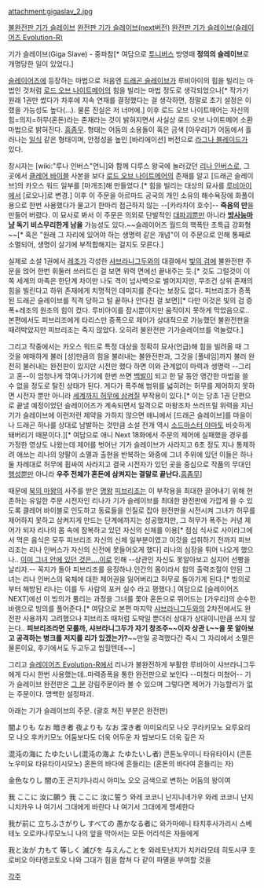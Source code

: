 attachment:gigaslav_2.jpg

{{{#!html
<iframe width="560" height="315" src="http://www.youtube.com/embed/kggSOV6T7tE" frameborder="0" allowfullscreen></iframe>
}}}

[[http://www.youtube.com/watch?v=5NqujRZUzAk#t=10|불완전판 기가 슬레이브]]
[[http://www.youtube.com/watch?v=gZezNXTcCU0#t=10|완전판 기가 슬레이브(next버전)]]
[[http://www.youtube.com/watch?v=7MM8tC14kV4#t=50|완전판 기가 슬레이브(슬레이어즈  Evolution-R)]] 

기가 슬레이브(Giga Slave) - 중파참[* 여담으로 [[투니버스]] 방영때 '''정의의 슬레이브'''로 개명당한 일이 있었다.]

[[슬레이어즈]]에 등장하는 마법으로 처음엔 [[드래곤 슬레이브]]가 루비아이의 힘을 빌리는 마법인 것처럼 [[로드 오브 나이트메어]]의 힘을 빌리는 마법 정도로 생각되었으나[* 작가가 원래 1권만 썼다가 차후에 지속 연재를 결정했다는 걸 생각하면, 정말로 초기 설정은 이랬을 가능성도 높다(...). 물론 진실은 저 너머에.] 이후 로드 오브 나이트매어는 자신의 힘=의지=허무(혼돈)라는 존재라는 것이 밝혀지면서 사실상 로드 오브 나이트메어 소환 마법으로 밝혀진다. [[흠좀무]]. 형태는 어둠의 소용돌이 혹은 금색 [아우라]가 어둠에서 흘러나는 [[일식]] 같은 형태이며, 안정성을 높인 [바리에이션] 버전으로 [[라그나 블레이드]]가 있다.

창시자는 [wiki:"루나 인버스"언니]와 함께 디루스 왕국에 놀러갔던 [[리나 인버스]]로, 그곳에서 [[클레어 바이블]] 사본을 보다 [[로드 오브 나이트메어]]의 존재를 알고 [드래곤 슬레이브]의 카오스 워드 일부를 [마개조]해 만들었다.[* 힘을 빌리는 대상의 묘사를 [[루비아이]]에서 [로오나]로 변경.] 이후 이 주문을 아르마드 공국의 개인 소유의 해수욕장에 화풀이용으로 한번 사용했다가 물고기 한마리 접근하지 않는 --[카라차이 호수]-- '''죽음의 만'''을 만들어 버렸다. 이 묘사로 봐서 이 주문은 의외로 단발적인 [[대파괴]]뿐만 아니라 '''[[방사능]]마냥 독기 비스무리한게 남을''' 가능성도 있다.~~슬레이어즈 월드의 핵폭탄 초특급 강화형~~[* 혹은 "원래 그 자리에 있어야 하는 생명력 같은 개념"이 이 주문으로 인해 통째로 소멸되어, 생명이 살기에 부적합해지는 걸지도 모른다.]

실제로 소설 1권에서 [[레조]]가 각성한 [[샤브라니그두]]와의 대결에서 [[빛의 검]]에 불완전판 주문을 얹어 한번 휘둘러 쓰러트린 걸 보면 위력 면에선 끝내주는 듯.[* 것도 그럴것이 이쪽 세계의 마족은 한단계 차이만 나도 격이 넘사벽으로 벌어지지만, 무조건 상위 존재의 힘을 빌린다고 하위 존재에게 치명적인 데미지를 준다는 보장도 없다. 피브리조가 증폭된 드래곤 슬레이브를 직격 당하고 털 끝하나 안다친 걸 보면][* 다만 이것은 빛의 검 증폭+레조의 원조의 힘이 컸다. 루비아이를 잠시뿐이지만 움직이지 못하게 막았음으로.. 본편에서도 피브리조에게 타리스만 증폭으로 제어가 상대적으로 가능했던 불완전판을 때려박았지만 피브리조는 죽지 않았다. 오히려 불완전판 기가슬레이브를 억눌렀다.]

그리고 작중에서는 카오스 워드로 특정 대상을 정확히 묘사(언급)해 힘을 빌려올 때 그것을 애매하게 불러 [성]만큼의 힘을 불러내는 불완전판과, 그것을 [풀네임]까지 불러 완전히 불러내는 완전판이 있지만 시전만 했다 하면 이와 관계없이 마력과 생명력 --그리고 혼--이 엄청나게 깎여나가기에 한번 쓰면 [[백발]]이 되고 한 달 동안 앵간한 마법을 쓸 수 없을 정도로 탈진 상태가 된다. 게다가 폭주해 범위를 넓히려는 허무를 제어하지 못하면 시전자 뿐만 아니라 [[세계멸망|세계까지 허무에 삼켜질]] 부작용이 있다.[* 이는 당초 1권 단편으로 끝낼 예정이었던 슬레이어즈가 계속되면서 일격으로 마왕조차 쓰러뜨릴 위력을 지닌 기가 슬레이브에 이런저런 제약을 가하지 않으면 애니에서 [드래곤 슬레이브]를 마을이나 드래곤 하나를 상대로 남발하는 것만큼 소설 전개 역시 [[소드마스터 야마토]] 비슷하게 돼버리기 때문이다.][* 여담으로 애니 Next 18화에서 주문의 제어에 실패했을 경우를 가정한 영상도 나왔는데 제어를 벗어난 기가 슬레이브가 사라지고 6초 정도 지나 통제하려 애쓰는 리나의 양팔이 소멸과 출현을 반복하는 와중에 그녀 주위에 있던 이들은 하나 둘 차례대로 허무에 휩싸여 사라지고 결국 시전자가 있던 곳을 중심으로 작품의 무대인 [[행성]]뿐만 아니라 '''우주 전체가 혼돈에 삼켜지는 결말로 끝난다.'''[[흠좀무]]]

때문에 [[북의 마왕]]의 사주를 받은 [[명왕]] [[피브리조]]는 이 부작용을 최대한 끌어내기 위해 현존하는 유일한 주문 시전자인 리나가 기가 슬레이브를 최대한 완전판에 가깝게 쓸 수 있도록 클레어 바이블로 인도하고 동료들을 인질로 잡아 완전판을 시전시켜 그녀가 허무를 제어하지 못하고 삼켜지게 만드는 단계에까지는 성공했지만, 그 허무가 폭주는 커녕 제어가 되자 리나의 몸 속에 잠복하고 있던 자신의 신체를 이용[* 점심 식사로 사이라그에서 먹은 음식은 모두 피브리조 자신의 신체 일부분이였고 이것을 섭취하기 전까지 피브리조는 리나 인버스가 자신의 신전에 못들어오게 했다] 리나의 심장을 튀어 나오게 했으나.. [[로드 오브 나이트메어|이미 그녀 안에 있던 것은....]]이로 인해 --상관인 자신도 못알아보고 심지어 선빵을 날리자.-- 꼭지가 돌아 피브리조를 응징하나.인간의 몸이라서 힘의 출력조절이 안된 그녀는 리나 인버스의 육체에 대한 제어권을 잃어버리고 허무로 돌아가게 된다.[* 빙의로부터 해방된 리나는 이를 두 사람의 포커 실수 라고 평했다.] 여담으로 [슬레이어즈 NEXT]에선 이 빙의가 풀리는 과정을 그녀를 쫓아 혼돈으로 뛰어드는 [가우리]의 순수한 바램으로 빙의를 풀어준다.[* 여담으로 본편 마지막 [[샤브라니그두]]와의 2차전에서도 완전판 사용까지 고려했으나 피브리조 때처럼 도박일 뿐더러 상대가 상대이니만큼 쓰지 않는다.. '''피브리조라면 모를까, 샤브라니그두가 자기 창조주~~이자 상관 L~~을 못 알아보고 공격하는 병크를 저지를 리가 있겠는가?'''~~만일 공격했다간 즉시 그 자리에서 소멸은 물론이요, 후기에서도 두고두고 씹힐텐데~~] 

그리고 [[슬레이어즈  Evolution-R]]에서 리나가 불완전하게 부활한 루비아이 샤브라니그두에게 다시 한번 사용했는데..마력증폭을 통한 완전판으로 보인다 --미쳤다 미쳤어-- 기가 슬레이브 완전판은 [[로드 오브 나이트메어|그 분]] 강림주문이라 볼 수 있으며 그렇다면 제어가 가능할리가 없는 주문이다. 명백한 설정파괴.


아래는 기가 슬레이브의 주문. (괄호 쳐진 부분은 완전판)

闇よりも なお 暗き者 夜よりも なお 深き者
야미요리모 나오 쿠라키모노 요루요리모 나오 후카키모노
어둠보다도 더욱 어두운 자 밤보다도 더욱 깊은 자 

混沌の海に たゆたいし(混沌の海よ たゆたいし者)
콘톤노우미니 타유타이시 (콘톤노우미요 타유타이시모노)
혼돈의 바다에 흔들리는 (혼돈의 바다여 흔들리는 자)

金色なりし 闇の王
콘지키나리시 야미노 오오
금색으로 변하는 어둠의 왕이여

我 ここに 汝に願う 我 ここに 汝に誓う
와레 코코니 난지니네가우 와레 코코니 난지니치카우
나 여기서 그대에게 바란다 나 여기서 그대에게 맹세한다

我が前に 立ちふさがりし すべての 愚かなる者に
와가마에니 타치후사가리시 스베테노 오로카나루모노니
나의 앞을 막아서는 모든 어리석은 자들에게

我と汝が 力もて 等しく 滅びを 与えんことを
와레토난지가 치카라모테 히토시쿠 호로비오 아타엥코토오
나와 그대가 힘을 합쳐 다 같이 파멸을 부여할 것을

[[각주]]
